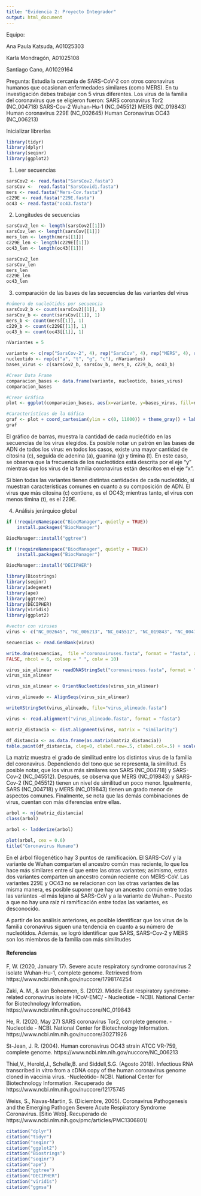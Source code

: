 ---
title: "Evidencia 2: Proyecto Integrador"
output: html_document
---
<p>Equipo:</p>
<p> Ana Paula Katsuda, A01025303 </p>
<p> Karla Mondragón, A01025108 </p>
<p> Santiago Cano, A01029164 </p>

<p> Pregunta: Estudia la cercanía de SARS-CoV-2 con otros coronavirus humanos que ocasionan enfermedades similares (como MERS). En tu investigación debes trabajar con 5 virus diferentes. 
Los virus de la familia del coronavirus que se eligieron fueron: 
SARS coronavirus Tor2 (NC_004718)
SARS-Cov-2 Wuhan-Hu-1 (NC_045512)
MERS (NC_019843)
Human coronavirus 229E (NC_002645)
Human Coronavirus OC43 (NC_006213) </p>

Inicializar librerías
```{r}
library(tidyr)
library(dplyr)
library(seqinr)
library(ggplot2)
```
1. Leer secuencias
```{r}
sarsCov2 <- read.fasta("SarsCov2.fasta")
sarsCov <-  read.fasta("SarsCovid1.fasta")
mers <- read.fasta("Mers-Cov.fasta")
c229E <- read.fasta("229E.fasta")
oc43 <- read.fasta("oc43.fasta")
```

2. Longitudes de secuencias 
```{r}
sarsCov2_len <- length(sarsCov2[[1]])
sarsCov_len <- length(sarsCov[[1]])  
mers_len <- length(mers[[1]])
c229E_len <- length(c229E[[1]])
oc43_len <- length(oc43[[1]])

sarsCov2_len 
sarsCov_len 
mers_len 
c229E_len 
oc43_len 
```
3. comparación de las bases de las secuencias de las variantes del virus
```{r}
#número de nucleótidos por secuencia
sarsCov2_b <- count(sarsCov2[[1]], 1)
sarsCov_b <- count(sarsCov[[1]], 1)
mers_b <- count(mers[[1]], 1)
c229_b <- count(c229E[[1]], 1)
oc43_b <- count(oc43[[1]], 1)

nVariantes = 5

variante <- c(rep("SarsCov-2", 4), rep("SarsCov", 4), rep("MERS", 4), rep("C229", 4), rep("OC43", 4))
nucleotido <- rep(c("a", "t", "g", "c"), nVariantes)
bases_virus <- c(sarsCov2_b, sarsCov_b, mers_b, c229_b, oc43_b)

#Crear Data Frame
comparacion_bases <- data.frame(variante, nucleotido, bases_virus)
comparacion_bases 

#Crear Gráfica
plot <- ggplot(comparacion_bases, aes(x=variante, y=bases_virus, fill=nucleotido)) + geom_bar(stat='identity', position="dodge")

#Características de la Gáfica
graf <- plot + coord_cartesian(ylim = c(0, 11000)) + theme_gray() + labs(title="Bases de ADN", x="Variantes Familia Coronavirus", y="Frecuencia nucleótidos") + theme_gray()
graf
```

El gráfico de barras, muestra la cantidad de cada nucleótido en las secuencias de los virus elegidos. Es posible notar un patrón en las bases de ADN de todos los virus: en todos los casos, existe una mayor cantidad de citosina (c), seguida de adenina (a), guanina (g) y timina (t). En este caso, se observa que la frecuencia de los nucleótidos está descrita por el eje "y" mientras que los virus de la familia coronavirus están descritos en el eje "x". 

Si bien todas las variantes tienen distintas cantidades de cada nucleótido, sí muestran características comunes en cuanto a su composición de ADN. El virus que más citosina (c) contiene, es el OC43; mientras tanto, el virus con menos timina (t), es el 229E.

4. Análisis jerárquico global

```{r}
if (!requireNamespace("BiocManager", quietly = TRUE))
    install.packages("BiocManager")

BiocManager::install("ggtree")

if (!requireNamespace("BiocManager", quietly = TRUE))
    install.packages("BiocManager")

BiocManager::install("DECIPHER")
```

```{r}
library(Biostrings)
library(seqinr)
library(adegenet)
library(ape)
library(ggtree)
library(DECIPHER)
library(viridis)
library(ggplot2)
```

```{r}
#vector con viruses 
virus <- c("NC_002645", "NC_006213", "NC_045512", "NC_019843", "NC_004718")
```

```{r}
secuencias <- read.GenBank(virus)
```

```{r}
write.dna(secuencias,  file ="coronaviruses.fasta", format = "fasta", append =
FALSE, nbcol = 6, colsep = " ", colw = 10)
```

```{r}
virus_sin_alinear <- readDNAStringSet("coronaviruses.fasta", format = "fasta")
virus_sin_alinear
```

```{r}
virus_sin_alinear <- OrientNucleotides(virus_sin_alinear)

virus_alineado <- AlignSeqs(virus_sin_alinear)
```

```{r}
writeXStringSet(virus_alineado, file="virus_alineado.fasta")
```

```{r}
virus <- read.alignment("virus_alineado.fasta", format = "fasta")
```

```{r}
matriz_distancia <- dist.alignment(virus, matrix = "similarity")
```

```{r}
df_distancia <- as.data.frame(as.matrix(matriz_distancia))
table.paint(df_distancia, cleg=0, clabel.row=.5, clabel.col=.5) + scale_color_viridis()
```

  La matriz muestra el grado de similitud entre los distintos virus de la familia del coronavirus. Dependiendo del tono que se representa, la similitud. Es posible notar, que los virus más similares son SARS (NC_004718) y SARS-Cov-2 (NC_045512). Después, se observa que MERS (NC_019843) y SARS-Cov-2 (NC_045512) tienen un nivel de similitud un poco menor. Igualmente, SARS (NC_004718) y MERS (NC_019843) tienen un grado menor de aspectos comunes. Finalmente, se nota que las demás combinaciones de virus, cuentan con  más diferencias entre ellas.

```{r}
arbol <- nj(matriz_distancia)
class(arbol) 

arbol <- ladderize(arbol)
```

```{r}
plot(arbol, cex = 0.6)
title("Coronavirus Humano")
```

  En el árbol filogenético hay 3 puntos de ramificación. El SARS-CoV y la variante de Wuhan comparten el ancestro común mas reciente, lo que los hace más similares entre sí que entre las otras variantes; asimismo, estas dos variantes comparten un ancestro común reciente con MERS-CoV. Las variantes 229E y OC43 no se relacionan con las otras variantes de las misma manera, es posible suponer que hay un ancestro común entre todas las variantes -el más lejano al SARS-CoV y a la variante de Wuhan-. Puesto a que no hay una raíz ni ramificación entre todas las variantes, es desconocido.
  
  A partir de los análisis anteriores, es posible identificar que los virus de la familia coronavirus siguen una tendencia en cuanto a su número de nucleótidos. Además, se logró identificar que SARS, SARS-Cov-2 y MERS son los miembros de la familia con más similitudes

<p></p>
<h4> Referencias </h4>
<p>F, W. (2020, January 17). Severe acute respiratory syndrome coronavirus 2 isolate Wuhan-Hu-1, complete genome. Retrieved from https://www.ncbi.nlm.nih.gov/nuccore/1798174254 </p>
<p>Zaki, A. M., & van Boheemen, S. (2012). Middle East respiratory syndrome-related coronavirus isolate HCoV-EMC/ - Nucleotide - NCBI. National Center for Biotechnology Information. https://www.ncbi.nlm.nih.gov/nuccore/NC_019843 </p>
<p>He, R. (2020, May 27) SARS coronavirus Tor2, complete genome. - Nucleotide - NCBI. National Center for Biotechnology Information. https://www.ncbi.nlm.nih.gov/nuccore/30271926</p>
<p> St-Jean, J. R. (2004). Human coronavirus OC43 strain ATCC VR-759, complete genome. https://www.ncbi.nlm.nih.gov/nuccore/NC_006213 </p>
<p> Thiel,V., Herold,J., Schelle,B. and Siddell,S.G. (Agosto 2018). Infectious RNA transcribed in vitro from a cDNA copy of the human coronavirus genome cloned in vaccinia virus. -Nucleótido- NCBI. National Center for Biotechnology Information. Recuperado de https://www.ncbi.nlm.nih.gov/nuccore/12175745 </p>
<p> Weiss, S., Navas-Martin, S. (Diciembre, 2005). Coronavirus Pathogenesis and the Emerging Pathogen Severe Acute Respiratory Syndrome Coronavirus. [Sitio Web]. Recuperado de 
https://www.ncbi.nlm.nih.gov/pmc/articles/PMC1306801/ </p>
```{r}
citation("dplyr")
citation("tidyr")
citation("seqinr")
citation("ggplot2")
citation("Biostrings")
citation("seqinr")
citation("ape")
citation("ggtree")
citation("DECIPHER")
citation("viridis")
citation("ggmsa")
```
